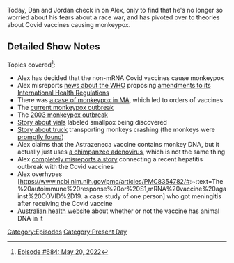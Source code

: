 {{DEFAULTSORT:
    #_EPISODE_0684:May 20, 2022
}}{{Episode
    | title           = May 20, 2022
    | caption         = Listen to this episode on [https://knowledgefight.libsyn.com/684-may-20-2022 Libsyn] [https://open.spotify.com/episode/5Lhr3Vpai4WVzAIiehVh5z Spotify], Read the [[Transcript/684: May 20, 2022|Unofficial Transcript]]
    | episodeNumber   = 684
    | length          = 01:12:07
    | airDate         = May 23, 2022
    | coverageDate    = May 20, 2022
    | episodeType     = [[:Category:Present Day|Present Day]]
    | previousEpisode = [[683: May 16, 2022]]
    | nextEpisode     = [[685: Formulaic Objections Part 7]]
}}

{{Stub}}

Today, Dan and Jordan check in on Alex, only to find that he's no longer so worried about his fears about a race war, and has pivoted over to theories about Covid vaccines causing monkeypox.

==Detailed Show Notes==

Topics covered<ref>[https://knowledgefight.com/research/2022/5/22/episode-684-may-20-2022 Episode #684: May 20, 2022]</ref>:

*Alex has decided that the non-mRNA Covid vaccines cause monkeypox
*Alex misreports [https://www.aap.com.au/factcheck/claims-of-a-who-globalist-takeover-are-out-of-this-world/ news about the WHO] proposing [https://apps.who.int/gb/ebwha/pdf_files/WHA75/A75_18-en.pdf amendments to its International Health Regulations]
*There was [https://www.newsweek.com/monkeypox-cased-uk-massachusetts-case-vaccine-ordered-us-1708075 a case of monkeypox in MA], which led to orders of vaccines
*The [https://www.who.int/emergencies/disease-outbreak-news/item/2022-DON385 current monkeypox outbreak]
*The [https://www.cdc.gov/mmwr/preview/mmwrhtml/mm5227a5.htm 2003 monkeypox outbreak]
*[https://www.cdc.gov/media/releases/2021/s1119-smallpox-vials.html Story about vials] labeled smallpox being discovered
*[https://www.nytimes.com/2022/02/01/us/cdc-monkeys-pennsylvania-truck-crash.html Story about truck] transporting monkeys crashing (the monkeys were [https://www.nbcnews.com/news/us-news/monkeys-loose-pennsylvania-highway-crash-rcna13149 promptly found])
*Alex claims that the Astrazeneca vaccine contains monkey DNA, but it actually just uses [https://extranet.who.int/pqweb/sites/default/files/documents/pl-azd1222-en.pdf a chimpanzee adenovirus], which is not the same thing
*Alex [https://factcheck.afp.com/doc.afp.com.329J2TA completely misreports a story] connecting a recent hepatitis outbreak with the Covid vaccines
*Alex overhypes [https://www.ncbi.nlm.nih.gov/pmc/articles/PMC8354782/#:~:text=The%20autoimmune%20response%20or%20S1,mRNA%20vaccine%20against%20COVID%2D19. a case study of one person] who got meningitis after receiving the Covid vaccine
*[https://www.health.gov.au/initiatives-and-programs/covid-19-vaccines/is-it-true/is-it-true-does-the-vaxzevria-astrazeneca-vaccine-contain-animal-dna Australian health website] about whether or not the vaccine has animal DNA in it

[[Category:Episodes]]
[[Category:Present Day]]
